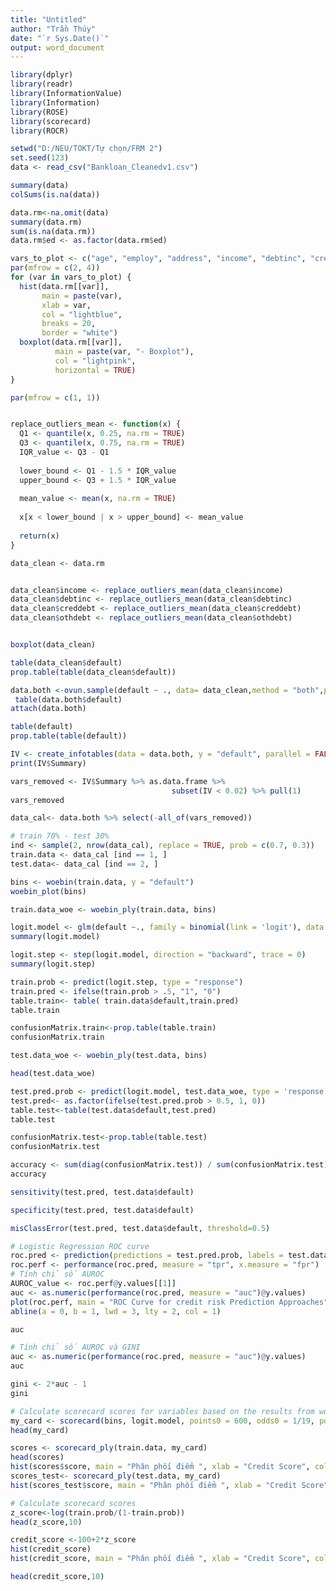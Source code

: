 ---
title: "Untitled"
author: "Trần Thúy"
date: "`r Sys.Date()`"
output: word_document
---
```{r}
library(dplyr)
library(readr)
library(InformationValue)
library(Information)
library(ROSE)
library(scorecard)
library(ROCR)
```

```{r}
setwd("D:/NEU/TOKT/Tự chọn/FRM 2")
set.seed(123)
data <- read_csv("Bankloan_Cleanedv1.csv")

```
```{r}
summary(data)
colSums(is.na(data))

```
```{r}
data.rm<-na.omit(data) 
summary(data.rm)
sum(is.na(data.rm))
data.rm$ed <- as.factor(data.rm$ed)
```


```{r}
vars_to_plot <- c("age", "employ", "address", "income", "debtinc", "creddebt", "othdebt")
par(mfrow = c(2, 4))  
for (var in vars_to_plot) {
  hist(data.rm[[var]], 
       main = paste(var), 
       xlab = var, 
       col = "lightblue", 
       breaks = 20, 
       border = "white")
  boxplot(data.rm[[var]], 
          main = paste(var, "- Boxplot"), 
          col = "lightpink", 
          horizontal = TRUE)
}

par(mfrow = c(1, 1))


replace_outliers_mean <- function(x) {
  Q1 <- quantile(x, 0.25, na.rm = TRUE)
  Q3 <- quantile(x, 0.75, na.rm = TRUE)
  IQR_value <- Q3 - Q1
  
  lower_bound <- Q1 - 1.5 * IQR_value
  upper_bound <- Q3 + 1.5 * IQR_value
  
  mean_value <- mean(x, na.rm = TRUE)
  
  x[x < lower_bound | x > upper_bound] <- mean_value
  
  return(x)
}

data_clean <- data.rm


data_clean$income <- replace_outliers_mean(data_clean$income)
data_clean$debtinc <- replace_outliers_mean(data_clean$debtinc)
data_clean$creddebt <- replace_outliers_mean(data_clean$creddebt)
data_clean$othdebt <- replace_outliers_mean(data_clean$othdebt)


boxplot(data_clean)
```
```{r}
table(data_clean$default)
prop.table(table(data_clean$default))
```

```{r}
data.both <-ovun.sample(default ~ ., data= data_clean,method = "both",p=0.5 , seed = 1)$data
 table(data.both$default)
attach(data.both) 
```


```{r}
table(default)
prop.table(table(default))
```

```{r}
IV <- create_infotables(data = data.both, y = "default", parallel = FALSE)
print(IV$Summary)
```

```{r}
vars_removed <- IV$Summary %>% as.data.frame %>% 
                                    subset(IV < 0.02) %>% pull(1)
vars_removed
```
```{r}
data_cal<- data.both %>% select(-all_of(vars_removed))

# train 70% - test 30%
ind <- sample(2, nrow(data_cal), replace = TRUE, prob = c(0.7, 0.3))
train.data <- data_cal [ind == 1, ]
test.data<- data_cal [ind == 2, ]
```

```{r}
bins <- woebin(train.data, y = "default")
woebin_plot(bins)
```
```{r}
train.data_woe <- woebin_ply(train.data, bins)
```

```{r}
logit.model <- glm(default ~., family = binomial(link = 'logit'), data = train.data_woe)
summary(logit.model)
```
```{r}
logit.step <- step(logit.model, direction = "backward", trace = 0)
summary(logit.step)
```
```{r}
train.prob <- predict(logit.step, type = "response")
train.pred <- ifelse(train.prob > .5, "1", "0")
table.train<- table( train.data$default,train.pred)
table.train
```
```{r}
confusionMatrix.train<-prop.table(table.train)
confusionMatrix.train
```
```{r}
test.data_woe <- woebin_ply(test.data, bins)
```
```{r}
head(test.data_woe)
```

```{r}
test.pred.prob <- predict(logit.model, test.data_woe, type = 'response')
test.pred<- as.factor(ifelse(test.pred.prob > 0.5, 1, 0))
table.test<-table(test.data$default,test.pred)
table.test
```

```{r}
confusionMatrix.test<-prop.table(table.test)
confusionMatrix.test

```
```{r}

accuracy <- sum(diag(confusionMatrix.test)) / sum(confusionMatrix.test)
accuracy
```

```{r}
sensitivity(test.pred, test.data$default)
```
```{r}
specificity(test.pred, test.data$default)
```
```{r}
misClassError(test.pred, test.data$default, threshold=0.5)
```
```{r}
# Logistic Regression ROC curve
roc.pred <- prediction(predictions = test.pred.prob, labels = test.data$default)
roc.perf <- performance(roc.pred, measure = "tpr", x.measure = "fpr")
# Tính chỉ số AUROC
AUROC_value <- roc.perf@y.values[[1]]
auc <- as.numeric(performance(roc.pred, measure = "auc")@y.values)
plot(roc.perf, main = "ROC Curve for credit risk Prediction Approaches", col = 2, lwd = 2)
abline(a = 0, b = 1, lwd = 3, lty = 2, col = 1)
```
```{r}
auc
```
```{r}
# Tính chỉ số AUROC và GINI
auc <- as.numeric(performance(roc.pred, measure = "auc")@y.values)
auc
```
```{r}
gini <- 2*auc - 1
gini
```
```{r}
# Calculate scorecard scores for variables based on the results from woebin and glm: 
my_card <- scorecard(bins, logit.model, points0 = 600, odds0 = 1/19, pdo = 50)
head(my_card)

scores <- scorecard_ply(train.data, my_card)
head(scores)
hist(scores$score, main = "Phân phối điểm ", xlab = "Credit Score", col = "skyblue")
scores_test<- scorecard_ply(test.data, my_card)
hist(scores_test$score, main = "Phân phối điểm ", xlab = "Credit Score", col = "skyblue")
```

```{r}
# Calculate scorecard scores
z_score<-log(train.prob/(1-train.prob))
head(z_score,10)
```
```{r}
credit_score <-100+2*z_score
hist(credit_score)
hist(credit_score, main = "Phân phối điểm ", xlab = "Credit Score", col = "skyblue")
```
```{r}
head(credit_score,10)
```

